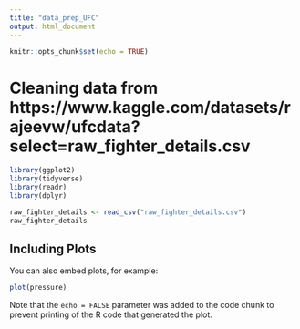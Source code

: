 ```yaml
---
title: "data_prep_UFC"
output: html_document
---
```


```r
knitr::opts_chunk$set(echo = TRUE)
```

# Cleaning data from https://www.kaggle.com/datasets/rajeevw/ufcdata?select=raw_fighter_details.csv
```r
library(ggplot2)
library(tidyverse)
library(readr)
library(dplyr)
```

```r
raw_fighter_details <- read_csv("raw_fighter_details.csv")
raw_fighter_details
```

## Including Plots

You can also embed plots, for example:

```r
plot(pressure)
```

Note that the `echo = FALSE` parameter was added to the code chunk to prevent printing of the R code that generated the plot.
